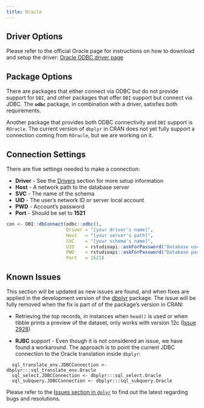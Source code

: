 ```yaml
---
title: Oracle
---
```


## Driver Options

Please refer to the official Oracle page for instructions on how to download and setup the driver: [Oracle ODBC driver page](http://www.oracle.com/technetwork/database/windows/index-098976.html )

## Package Options

There are packages that either connect via ODBC but do not provide support for `DBI`, and other packages that offer `DBI` support but connect via JDBC.  The **`odbc`** package, in combination with a driver, satisfies both requirements.

Another package that provides both ODBC connectivity and `DBI` support is `ROracle`.  The current version of `dbplyr` in CRAN does not yet fully support a connection coming from `ROracle`, but we are working on it.

## Connection Settings

There are five settings needed to make a connection:

  - **Driver** - See the [Drivers](drivers) section for more setup information 
  - **Host** - A network path to the database server
  - **SVC** - The name of the schema
  - **UID** - The user's network ID or server local account
  - **PWD** - Account's password
  - **Port** - Should be set to **1521**

```r

con <- DBI::dbConnect(odbc::odbc(),
                      Driver = "[your driver's name]",
                      Host   = "[your server's path]",
                      SVC    = "[your schema's name]",
                      UID    = rstudioapi::askForPassword("Database user"),
                      PWD    = rstudioapi::askForPassword("Database password")
                      Port   = 1521)

```

## Known Issues

This section will be updated as new issues are found, and when fixes are applied in the development version of the [dbplyr](https://github.com/tidyverse/dplyr) package.  The issue will be fully removed when the fix is part of of the package's version in CRAN:

- Retrieving the top records, in instances when `head()` is used or when tibble prints a preview of the dataset, only works with version 12c ([Issue 2928](https://github.com/tidyverse/dplyr/issues/2928))

- **RJBC** support - Even though it is not considered an issue, we have found a workaround.  The approach is to point the current JDBC connection to the Oracle translation inside `dbplyr`: 
```
  sql_translate_env.JDBCConnection <- dbplyr:::sql_translate_env.Oracle
  sql_select.JDBCConnection <- dbplyr:::sql_select.Oracle
  sql_subquery.JDBCConnection <- dbplyr:::sql_subquery.Oracle
```

Please refer to the [Issues section in `dplyr`](https://github.com/tidyverse/dplyr/issues/) to find out the latest regarding bugs and resolutions.



